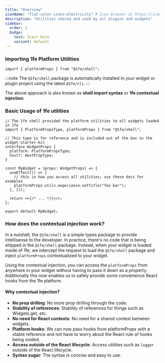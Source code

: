 ```yaml
---
title: "Overview"
iconName: "flat-color-icons:electricity" # Icon browser at https://icon-sets.iconify.design/
description: "Utilities shared and used by all plugins and widgets"
sidebar:
  order: 1
  badge:
    text: Start here
    variant: default
---
```


### Importing 1fe Platform Utilities

```tsx
import { platformProps } from "@1fe/shell";
```

:::note
The `@1fe/shell` package is automatically installed in your widget or plugin project using the latest `@1fe/cli`.
:::

The above approach is also known as **shell import syntax** or **1fe contextual injection**.

### Basic Usage of 1fe utilities

```tsx
// The 1fe shell provided the platform utilities to all widgets loaded in 1fe
import { PlatformPropsType, platformProps } from "@1fe/shell";

// This type is for reference and is included out of the box in the widget-starter-kit
interface WidgetProps {
  platform: PlatformPropsType;
  host?: HostPropType;
}

const MyWidget = (props: WidgetProps) => {
  useEffect(() => {
    // this is how you access all utilities; use these docs for examples
    platformProps.utils.experience.setTitle("foo bar");
  }, []);

  return <>{/* ... */}</>;
};

export default MyWidget;
```

### How does the contextual injection work?

In a nutshell, the `@1fe/shell` is a simple types package to provide intellisense to the developer. In practice, there's no code that is being shipped in the `@1fe/shell` package. Instead, when your widget is loaded inside of 1fe, we intercept the request to load the `@1fe/shell` package and inject `platformProps` contextualized to your widget.

Using the contextual injection, you can access the `platformProps` from anywhere in your widget without having to pass it down as a property. Additionally this now enables us to safely provide some convenience React hooks from the 1fe platform.

#### Why contextual injection?

- **No prop drilling**: No more prop drilling through the code.
- **Stability of references**: Stability of references for things such as Widgets.get, etc.
- **No need for React contexts**: No need for a shared context between widgets.
- **Platform hooks**: We can now pass hooks from platformProps with a stable reference and not have to worry about the React rule of hooks being voided.
- **Access outside of the React lifecycle**: Access utilities such as `logger` outside of the React lifecycle.
- **Syntax sugar**: The syntax is concise and easy to use.
